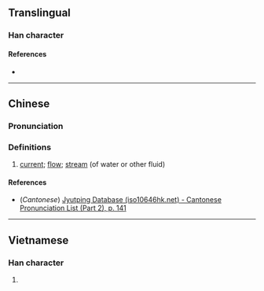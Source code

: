 {{character info/new}}
==Translingual==

===Han character===
{{Han char|rn=85|rad=水|as=09|sn=12|four=33143|canj=EJCK|ids=⿰氵突}}

====References====
* {{Han ref|kx=0637.270|dkj=17856|dj=1044.200|hdz=31687.050|uh=6E65|ud=28261|bh=DA4C|bd=55884}}

----

==Chinese==
{{zh-forms}}

===Pronunciation===
{{zh-pron
|m=tū
|c=teot1
|mc=
|oc=
|ma=
|cat=n
}}

===Definitions===
{{zh-hanzi}}

# [[current]]; [[flow]]; [[stream]] (of water or other fluid)

====References====
* (''Cantonese'') [http://www.iso10646hk.net/jp/document/download.jsp Jyutping Database (iso10646hk.net) - Cantonese Pronunciation List (Part 2), p. 141]

----

==Vietnamese==

===Han character===
{{vi-readings|rs=水09|hanviet=dột}}

# {{defn|lang=vi|sort=水09}}